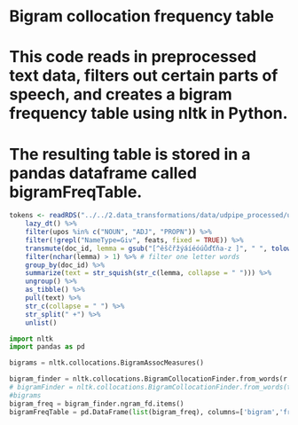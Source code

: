 # Bigram collocation frequency table
# This code reads in preprocessed text data, filters out certain parts of speech, and creates a bigram frequency table using nltk in Python.
# The resulting table is stored in a pandas dataframe called bigramFreqTable.

```r
tokens <- readRDS("../../2.data_transformations/data/udpipe_processed/udpipe_regex_2012-01.rds") %>% 
    lazy_dt() %>% 
    filter(upos %in% c("NOUN", "ADJ", "PROPN")) %>%
    filter(!grepl("NameType=Giv", feats, fixed = TRUE)) %>%
    transmute(doc_id, lemma = gsub("[^ěščřžýáíéóúůďťňa-z ]", " ", tolower(str_replace_na(lemma, replacement = "")))) %>% 
    filter(nchar(lemma) > 1) %>% # filter one letter words 
    group_by(doc_id) %>%
    summarize(text = str_squish(str_c(lemma, collapse = " "))) %>%
    ungroup() %>% 
    as_tibble() %>% 
    pull(text) %>% 
    str_c(collapse = " ") %>% 
    str_split(" +") %>% 
    unlist()

```

```python
import nltk
import pandas as pd

bigrams = nltk.collocations.BigramAssocMeasures()

bigram_finder = nltk.collocations.BigramCollocationFinder.from_words(r.tokens)
# bigramFinder = nltk.collocations.BigramCollocationFinder.from_words(tokens)
#bigrams
bigram_freq = bigram_finder.ngram_fd.items()
bigramFreqTable = pd.DataFrame(list(bigram_freq), columns=['bigram','freq']).sort_values(by='freq', ascending=False)
```



